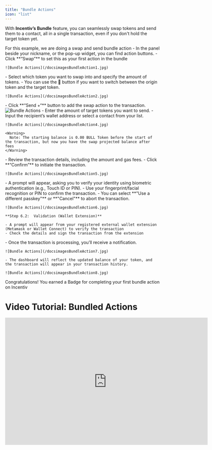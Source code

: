 ```yaml
---
title: "Bundle Actions"
icon: "list"
---
```


With **Incentiv’s Bundle** feature, you can seamlessly swap tokens and send them to a contact, all in a single transaction, even if you don't hold the target token yet.

<Note>
  For this example, we are doing a swap and send bundle action
</Note>

<Steps>
  <Step title="Step 1: Navigate and click the Swap button">
    - In the panel beside your nickname, or the pop-up widget, you can find action buttons.
    - Click **“Swap”** to set this as your first action in the bundle

    ![Bundle Actions](/docsimagesBundleAction1.jpg)
  </Step>
  <Step title="Step 2: Choose the token">
    - Select which token you want to swap into and specify the amount of tokens.
    - You can use the 🔄 button if you want to switch between the origin token and the target token.

    ![Bundle Actions](/docsimagesBundleAction2.jpg)
  </Step>
  <Step title="Step 3: Select Additional Actions">
    - Click **“Send +“** button to add the swap action to the transaction. <img src="/docs/images/BundleActions3.jpeg" alt="Bundle Actions" />
  </Step>
  <Step title="Step 4: Fill Token Amount and Recipient Address">
    - Enter the amount of target tokens you want to send.
    - Input the recipient’s wallet address or select a contact from your list.

    ![Bundle Actions](/docsimagesBundleAction4.jpg)

    <Warning>
      Note: The starting balance is 0.00 BULL Token before the start of the transaction, but now you have the swap projected balance after fees
    </Warning>
  </Step>
  <Step title="Step 5: Overview & Confirm">
    - Review the transaction details, including the amount and gas fees.
    - Click **“Confirm”** to initiate the transaction.

    ![Bundle Actions](/docsimagesBundleAction5.jpg)
  </Step>
  <Step title="Step 6.1: Validation">
    - A prompt will appear, asking you to verify your identity using biometric authentication (e.g., Touch ID or PIN).
    - Use your fingerprint/facial recognition or PIN to confirm the transaction.
    - You can select **"Use a different passkey"** or **"Cancel"** to abort the transaction.

    ![Bundle Actions](/docsimagesBundleAction6.jpg)

    **Step 6.2:  Validation (Wallet Extension)**

    - A prompt will appear from your registered external wallet extension (Metamask or Wallet Connect) to verify the transaction
    - Check the details and sign the transaction from the extension
  </Step>
  <Step title="Step 7: Transaction Confirmation">
    - Once the transaction is processing, you’ll receive a notification.

    ![Bundle Actions](/docsimagesBundleAction7.jpg)

    - The dashboard will reflect the updated balance of your token, and the transaction will appear in your transaction history.

    ![Bundle Actions](/docsimagesBundleAction8.jpg)
  </Step>
</Steps>

<Tip>
  Congratulations! You earned a Badge for completing your first bundle action on Incentiv
</Tip>

# Video Tutorial: Bundled Actions

<iframe width="660" height="415" src="https://www.youtube.com/embed/iwgDBp_rWSs?si=J-Ws4iSN5lI80mw-" title="Bundled Actions" frameborder="0" allow="accelerometer; autoplay; clipboard-write; encrypted-media; gyroscope; picture-in-picture; web-share" referrerpolicy="strict-origin-when-cross-origin" allowfullscreen />